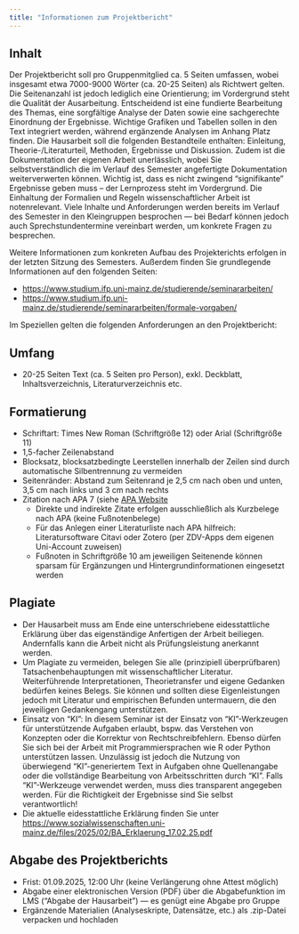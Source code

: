 ```yaml
---
title: "Informationen zum Projektbericht"
---
```


## Inhalt

Der Projektbericht soll pro Gruppenmitglied ca. 5 Seiten umfassen, wobei insgesamt etwa 7000-9000 Wörter (ca. 20-25 Seiten) als Richtwert gelten. Die Seitenanzahl ist jedoch lediglich eine Orientierung; im Vordergrund steht die Qualität der Ausarbeitung. Entscheidend ist eine fundierte Bearbeitung des Themas, eine sorgfältige Analyse der Daten sowie eine sachgerechte Einordnung der Ergebnisse. Wichtige Grafiken und Tabellen sollen in den Text integriert werden, während ergänzende Analysen im Anhang Platz finden. Die Hausarbeit soll die folgenden Bestandteile enthalten: Einleitung, Theorie-/Literaturteil, Methoden, Ergebnisse und Diskussion. Zudem ist die Dokumentation der eigenen Arbeit unerlässlich, wobei Sie selbstverständlich die im Verlauf des Semester angefertigte Dokumentation weiterverwerten können. Wichtig ist, dass es nicht zwingend "signifikante" Ergebnisse geben muss – der Lernprozess steht im Vordergrund. Die Einhaltung der Formalien und Regeln wissenschaftlicher Arbeit ist notenrelevant. Viele Inhalte und Anforderungen werden bereits im Verlauf des Semester in den Kleingruppen besprochen — bei Bedarf können jedoch auch Sprechstundentermine vereinbart werden, um konkrete Fragen zu besprechen.


Weitere Informationen zum konkreten Aufbau des Projekterichts erfolgen in der letzten Sitzung des Semesters. Außerdem finden Sie grundlegende Informationen auf den folgenden Seiten:

- <https://www.studium.ifp.uni-mainz.de/studierende/seminararbeiten/>
- <https://www.studium.ifp.uni-mainz.de/studierende/seminararbeiten/formale-vorgaben/>

Im Speziellen gelten die folgenden Anforderungen an den Projektbericht:

## Umfang

- 20-25 Seiten Text (ca. 5 Seiten pro Person), exkl. Deckblatt, Inhaltsverzeichnis, Literaturverzeichnis etc.

## Formatierung

- Schriftart: Times New Roman (Schriftgröße 12) oder Arial (Schriftgröße 11)
- 1,5-facher Zeilenabstand
- Blocksatz, blocksatzbedingte Leerstellen innerhalb der Zeilen sind durch automatische Silbentrennung zu vermeiden
- Seitenränder: Abstand zum Seitenrand je 2,5 cm nach oben und unten, 3,5 cm nach links und 3 cm nach rechts
- Zitation nach APA 7 (siehe [APA Website](https://www.apastyle.org)
  - Direkte und indirekte Zitate erfolgen ausschließlich als Kurzbelege nach APA (keine Fußnotenbelege)
  - Für das Anlegen einer Literaturliste nach APA hilfreich: Literatursoftware Citavi oder Zotero (per ZDV-Apps dem eigenen Uni-Account zuweisen)
  - Fußnoten in Schriftgröße 10 am jeweiligen Seitenende können sparsam für Ergänzungen und Hintergrundinformationen eingesetzt werden

## Plagiate

- Der Hausarbeit muss am Ende eine unterschriebene eidesstattliche Erklärung über das eigenständige Anfertigen der Arbeit beiliegen. Andernfalls kann die Arbeit nicht als Prüfungsleistung anerkannt werden.
- Um Plagiate zu vermeiden, belegen Sie alle (prinzipiell überprüfbaren) Tatsachenbehauptungen mit wissenschaftlicher Literatur. Weiterführende Interpretationen, Theorietransfer und eigene Gedanken bedürfen keines Belegs. Sie können und sollten diese Eigenleistungen jedoch mit Literatur und empirischen Befunden untermauern, die den jeweiligen Gedankengang unterstützen.
- Einsatz von "KI": In diesem Seminar ist der Einsatz von "KI"-Werkzeugen für unterstützende Aufgaben erlaubt, bspw. das Verstehen von Konzepten oder die Korrektur von Rechtschreibfehlern. Ebenso dürfen Sie sich bei der Arbeit mit Programmiersprachen wie R oder Python unterstützen lassen. Unzulässig ist jedoch die Nutzung von überwiegend "KI"-generiertem Text in Aufgaben ohne Quellenangabe oder die vollständige Bearbeitung von Arbeitsschritten durch "KI". Falls "KI"-Werkzeuge verwendet werden, muss dies transparent angegeben werden. Für die Richtigkeit der Ergebnisse sind Sie selbst verantwortlich!
- Die aktuelle eidesstattliche Erklärung finden Sie unter <https://www.sozialwissenschaften.uni-mainz.de/files/2025/02/BA_Erklaerung_17.02.25.pdf>

## Abgabe des Projektberichts

- Frist: 01.09.2025, 12:00 Uhr (keine Verlängerung ohne Attest möglich)
- Abgabe einer elektronischen Version (PDF) über die Abgabefunktion im LMS ("Abgabe der Hausarbeit") — es genügt eine Abgabe pro Gruppe
- Ergänzende Materialien (Analyseskripte, Datensätze, etc.) als .zip-Datei verpacken und hochladen